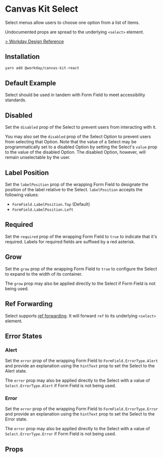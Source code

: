 


<Meta title="Components/Inputs/Select/React" component={Select} />

# Canvas Kit Select

Select menus allow users to choose one option from a list of items.

Undocumented props are spread to the underlying `<select>` element.

[> Workday Design Reference](https://design.workday.com/components/inputs/select-drop-down)

## Installation

```sh
yarn add @workday/canvas-kit-react
```

## Default Example

Select should be used in tandem with Form Field to meet accessibility standards.

<ExampleCodeBlock code={Default} />

## Disabled

Set the `disabled` prop of the Select to prevent users from interacting with it.

<ExampleCodeBlock code={Disabled} />

You may also set the `disabled` prop of the Select Option to prevent users from selecting that
Option. Note that the value of a Select may be programmatically set to a disabled Option by setting
the Select's `value` prop to the value of the disabled Option. The disabled Option, however, will
remain unselectable by the user.

<ExampleCodeBlock code={DisabledOption} />

## Label Position

Set the `labelPosition` prop of the wrapping Form Field to designate the position of the label
relative to the Select. `labelPosition` accepts the following values:

- `FormField.LabelPosition.Top` (Default)
- `FormField.LabelPosition.Left`

<ExampleCodeBlock code={LabelPosition} />

## Required

Set the `required` prop of the wrapping Form Field to `true` to indicate that it's required. Labels
for required fields are suffixed by a red asterisk.

<ExampleCodeBlock code={Required} />

## Grow

Set the `grow` prop of the wrapping Form Field to `true` to configure the Select to expand to the
width of its container.

<ExampleCodeBlock code={Grow} />

The `grow` prop may also be applied directly to the Select if Form Field is not being used.

## Ref Forwarding

Select supports [ref forwarding](https://reactjs.org/docs/forwarding-refs.html). It will forward
`ref` to its underlying `<select>` element.

<ExampleCodeBlock code={RefForwarding} />

## Error States

### Alert

Set the `error` prop of the wrapping Form Field to `FormField.ErrorType.Alert` and provide an
explanation using the `hintText` prop to set the Select to the Alert state.

<ExampleCodeBlock code={Alert} />

The `error` prop may also be applied directly to the Select with a value of `Select.ErrorType.Alert`
if Form Field is not being used.

### Error

Set the `error` prop of the wrapping Form Field to `FormField.ErrorType.Error` and provide an
explanation using the `hintText` prop to set the Select to the Error state.

<ExampleCodeBlock code={Error} />

The `error` prop may also be applied directly to the Select with a value of `Select.ErrorType.Error`
if Form Field is not being used.

## Props

<ArgsTable of={Select} />
